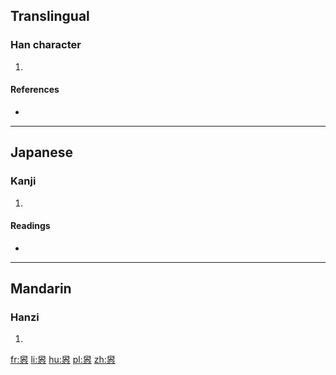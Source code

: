 ==Translingual==

===Han character===
{{Han char|rn=61|rad=心|as=08|sn=12|four=|canj=竹人心 (HOP), XX竹人心 (XXHOP)}}

# {{defn|Han|sort=心08}}

====References====
* {{Han ref|kx=0396.071|dkj=10846|hdz=42322.090|uh=60E5|ud=24805}}

----

==Japanese==

===Kanji===
{{ja-kanji|grade=|rs=心08}}

# {{defn|lang=ja|sort=心08}}

====Readings====
* {{ja-readings|on=[[よう]] (yō)|kun=[[すすめる]] (susumeru)}}

----

==Mandarin==

===Hanzi===
{{cmn-hanzi|pin=[[yǒng]] ([[yong3]])|wg=yung<sup>3</sup>}}

# {{defn|lang=cmn|sort=心08}}

[[fr:惥]]
[[li:惥]]
[[hu:惥]]
[[pl:惥]]
[[zh:惥]]
